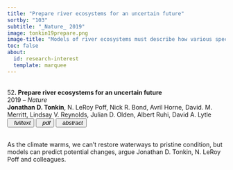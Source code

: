 ```yaml
---
title: "Prepare river ecosystems for an uncertain future"
sortby: "103"
subtitle: "_Nature_ 2019"
image: tonkin19prepare.png
image-title: "Models of river ecosystems must describe how various species react as droughts become more common in a warmer climate over the next 200 years. Models that consider basic biology predict broader changes that linear extrapolations miss."
toc: false
about:
  id: research-interest
  template: marquee
---
```


<br><span>52</span><b>. Prepare river ecosystems for an uncertain future</b><br>2019 – <i>Nature</i><br> <b>Jonathan D. Tonkin</b>, N. LeRoy Poff, Nick R. Bond, Avril Horne, David. M. Merritt, Lindsay V. Reynolds, Julian D. Olden, Albert Ruhi, David A. Lytle <br>
</li>
<button type="button" class="btn btn-sm btn-outline-success"> <a target="_blank" href="https://doi.org/10.1038/d41586-019-01877-1" style="text-decoration: none; color:inherit;"> <iconify-icon inline="" icon="ph:link-bold"></iconify-icon><i>&nbsp; fulltext</i></a> </button> <button type="button" class="btn btn-sm btn-outline-danger"> <a target="_blank" href="/assets/papers/tonkin19prepare.pdf" style="text-decoration: none; color:inherit;"> <iconify-icon inline="" icon="fa:file-pdf-o"></iconify-icon><i>&nbsp; pdf</i></a> </button> <button type="button" data-bs-toggle="collapse" data-bs-target="#ref-52" aria-expanded="false" aria-controls="ref-52" class="btn btn-sm btn-outline-info"><i class="bi bi-arrows-expand">&nbsp; abstract</i></button>
<div id="ref-52" class="collapse">
<p class="small">
<br>As the climate warms, we can’t restore waterways to pristine condition, but models can predict potential changes, argue Jonathan D. Tonkin, N. LeRoy Poff and colleagues.
</p>
<br>
</div>


